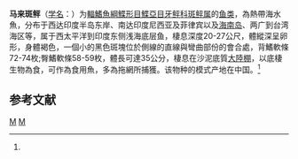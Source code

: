 {{Speciesbox 
| taxon = Pseudorhombus malayanus
| status_system = IUCN3.1
| authority = Bleeker, 1866<ref name='id8631'>{{cite web| url =http://www.bioinfo.cn/db05/BjdwSpecies.php?action=view&id=8631| title =马来斑鲆| work =《中国动物物种编目数据库》| publisher =中国科学院微生物研究所| author =中国科学院动物研究所| accessdate =2009-04-16| deadurl =yes| archiveurl =https://web.archive.org/web/20160305025152/http://www.bioinfo.cn/db05/BjdwSpecies.php?action=view&id=8631| archivedate =2016-03-05}}</ref>
}}

'''马来斑鲆'''（[[学名|学名]]：{{lang|la|''Pseudorhombus malayanus''}}）为[[輻鰭魚綱|輻鰭魚綱]][[鰈形目|鰈形目]][[鰈亞目|鰈亞目]][[牙鲆科|牙鲆科]][[斑鲆属|斑鲆属]]的[[鱼类|鱼类]]，為熱帶海水魚，分布于西达印度半岛东岸、南达印度尼西亚及菲律宾以及[[海南岛|海南岛]]、两广到台湾海区等，属于西太平洋到印度东侧浅海底层鱼，棲息深度20-27公尺，體縱深呈卵形，身體褐色，一個小的黑色斑塊位於側線的直線與彎曲部份的會合處，背鰭軟條72-74枚;臀鰭軟條58-59枚，體長可達35公分，棲息在沙泥底質[[大陸棚|大陸棚]]，以底棲生物為食，可作為食用魚，多為拖網所捕獲。该物种的模式产地在中国。<ref name='id8631'/>

== 参考文献 ==
{{reflist}}
{{Taxonbar}}

[[Category:食用魚|M]]
[[Category:斑鲆属|M]]